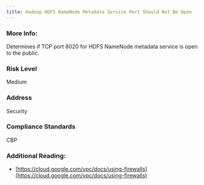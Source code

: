 ```yaml
---
title: Hadoop HDFS NameNode Metadata Service Port Should Not Be Open
---
```


### More Info:

Determines if TCP port 8020 for HDFS NameNode metadata service is open to the public.

### Risk Level

Medium

### Address

Security

### Compliance Standards

CBP

### Additional Reading:

- [https://cloud.google.com/vpc/docs/using-firewalls](https://cloud.google.com/vpc/docs/using-firewalls)
